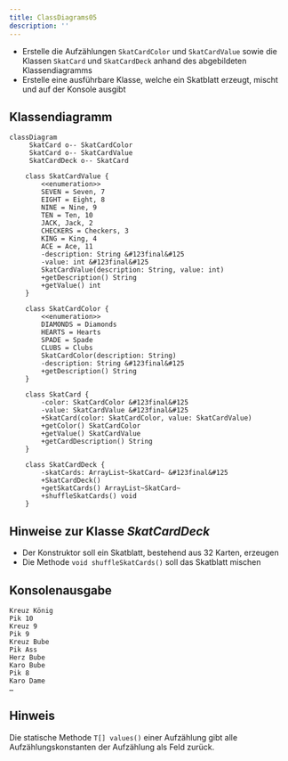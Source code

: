 ```yaml
---
title: ClassDiagrams05
description: ''
---
```



- Erstelle die Aufzählungen `SkatCardColor` und `SkatCardValue` sowie die
  Klassen `SkatCard` und `SkatCardDeck` anhand des abgebildeten Klassendiagramms
- Erstelle eine ausführbare Klasse, welche ein Skatblatt erzeugt, mischt und auf
  der Konsole ausgibt

## Klassendiagramm

```mermaid
classDiagram
     SkatCard o-- SkatCardColor
     SkatCard o-- SkatCardValue
     SkatCardDeck o-- SkatCard

    class SkatCardValue {
        <<enumeration>>
        SEVEN = Seven, 7
        EIGHT = Eight, 8
        NINE = Nine, 9
        TEN = Ten, 10
        JACK, Jack, 2
        CHECKERS = Checkers, 3
        KING = King, 4
        ACE = Ace, 11
        -description: String &#123final&#125
        -value: int &#123final&#125
        SkatCardValue(description: String, value: int)
        +getDescription() String
        +getValue() int
    }

    class SkatCardColor {
        <<enumeration>>
        DIAMONDS = Diamonds
        HEARTS = Hearts
        SPADE = Spade
        CLUBS = Clubs
        SkatCardColor(description: String)
        -description: String &#123final&#125
        +getDescription() String
    }

    class SkatCard {
        -color: SkatCardColor &#123final&#125
        -value: SkatCardValue &#123final&#125
        +SkatCard(color: SkatCardColor, value: SkatCardValue)
        +getColor() SkatCardColor
        +getValue() SkatCardValue
        +getCardDescription() String
    }

    class SkatCardDeck {
        -skatCards: ArrayList~SkatCard~ &#123final&#125
        +SkatCardDeck()
        +getSkatCards() ArrayList~SkatCard~
        +shuffleSkatCards() void
    }
```

## Hinweise zur Klasse _SkatCardDeck_

- Der Konstruktor soll ein Skatblatt, bestehend aus 32 Karten, erzeugen
- Die Methode `void shuffleSkatCards()` soll das Skatblatt mischen

## Konsolenausgabe

```console
Kreuz König
Pik 10
Kreuz 9
Pik 9
Kreuz Bube
Pik Ass
Herz Bube
Karo Bube
Pik 8
Karo Dame
…
```

## Hinweis

Die statische Methode `T[] values()` einer Aufzählung gibt alle
Aufzählungskonstanten der Aufzählung als Feld zurück.

<Exercise pullRequest="40" branchSuffix="class-diagrams/05" />
